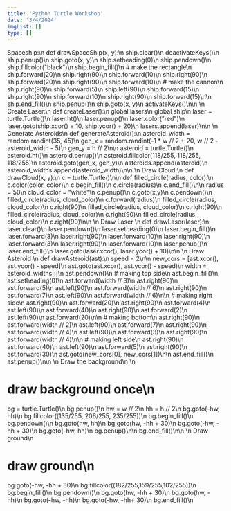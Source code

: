 ```yaml
---
title: 'Python Turtle Workshop'
date: '3/4/2024'
imgList: []
type: []
---
```


Spaceship:\n
def drawSpaceShip(x, y):\n
    ship.clear()\n
    deactivateKeys()\n
    ship.penup()\n
    ship.goto(x, y)\n
    ship.setheading(0)\n
    ship.pendown()\n
    ship.fillcolor("black")\n
    ship.begin_fill()\n
    # make the rectangle\n
    ship.forward(20)\n
    ship.right(90)\n
    ship.forward(10)\n
    ship.right(90)\n
    ship.forward(20)\n
    ship.right(90)\n
    ship.forward(10)\n
    # make the cannon\n
    ship.right(90)\n
    ship.forward(5)\n
    ship.left(90)\n
    ship.forward(15)\n
    ship.right(90)\n
    ship.forward(10)\n
    ship.right(90)\n
    ship.forward(15)\n\n
    ship.end_fill()\n
    ship.penup()\n
    ship.goto(x, y)\n
    activateKeys()\n\n
\n
Create Laser:\n
def createLaser():\n
    global lasers\n
    global ship\n
    laser = turtle.Turtle()\n
    laser.ht()\n
    laser.penup()\n
    laser.color("red")\n
    laser.goto(ship.xcor() + 10, ship.ycor() + 20)\n
    lasers.append(laser)\n\n
\n
Generate Asteroids\n
def generateAsteroid():\n
    asteroid_width = random.randint(35, 45)\n
    gen_x = random.randint(-1 * w // 2 + 20, w // 2 - asteroid_width - 5)\n
    gen_y = h // 2\n\n
    asteroid = turtle.Turtle()\n
    asteroid.ht()\n
    asteroid.penup()\n
    asteroid.fillcolor(118/255, 118/255, 118/255)\n
    asteroid.goto(gen_x, gen_y)\n
    asteroids.append(asteroid)\n
    asteroid_widths.append(asteroid_width)\n\n
\n
Draw Cloud \n
def drawCloud(x, y):\n
    c = turtle.Turtle()\n\n
    def filled_circle(radius, color):\n
        c.color(color, color)\n
        c.begin_fill()\n
        c.circle(radius)\n
        c.end_fill()\n\n
    radius = 50\n
    cloud_color = "white"\n
    c.penup()\n
    c.goto(x,y)\n
    c.pendown()\n
    filled_circle(radius, cloud_color)\n
    c.forward(radius)\n
    filled_circle(radius, cloud_color)\n
    c.right(90)\n
    filled_circle(radius, cloud_color)\n
    c.right(90)\n
    filled_circle(radius, cloud_color)\n
    c.right(90)\n
    filled_circle(radius, cloud_color)\n
    c.right(90)\n\n
\n
Draw Laser \n
def drawLaser(laser):\n
    laser.clear()\n
    laser.pendown()\n
    laser.setheading(0)\n
    laser.begin_fill()\n
    laser.forward(3)\n
    laser.right(90)\n
    laser.forward(10)\n
    laser.right(90)\n
    laser.forward(3)\n
    laser.right(90)\n
    laser.forward(10)\n
    laser.penup()\n
    laser.end_fill()\n
    laser.goto(laser.xcor(), laser.ycor() + 10)\n\n
\n
Draw Asteroid \n
def drawAsteroid(ast):\n
    speed = 2\n\n
    new_cors = [ast.xcor(), ast.ycor() - speed]\n
    ast.goto(ast.xcor(), ast.ycor() - speed)\n
    width = asteroid_widths[i]\n
    ast.pendown()\n
    # making top side\n
    ast.begin_fill()\n
    ast.setheading(0)\n
    ast.forward(width // 3)\n
    ast.right(90)\n
    ast.forward(5)\n
    ast.left(90)\n
    ast.forward(width // 6)\n
    ast.right(90)\n
    ast.forward(7)\n
    ast.left(90)\n
    ast.forward(width // 6)\n\n
    # making right side\n
    ast.right(90)\n
    ast.forward(20)\n
    ast.right(90)\n
    ast.forward(4)\n
    ast.left(90)\n
    ast.forward(40)\n
    ast.right(90)\n
    ast.forward(2)\n
    ast.left(90)\n
    ast.forward(20)\n\n
    # making bottom\n
    ast.right(90)\n
    ast.forward(width // 2)\n
    ast.left(90)\n
    ast.forward(7)\n
    ast.right(90)\n
    ast.forward(width // 4)\n
    ast.left(90)\n
    ast.forward(3)\n
    ast.right(90)\n
    ast.forward(width // 4)\n\n
    # making left side\n
    ast.right(90)\n
    ast.forward(40)\n
    ast.left(90)\n
    ast.forward(5)\n
    ast.right(90)\n
    ast.forward(30)\n
    ast.goto(new_cors[0], new_cors[1])\n\n
    ast.end_fill()\n
    ast.penup()\n\n
\n
Draw the background\n
\n
# draw background once\n
bg = turtle.Turtle()\n
bg.penup()\n
hw = w // 2\n
hh = h // 2\n
bg.goto(-hw, hh)\n
bg.fillcolor((135/255, 206/255, 235/255))\n
bg.begin_fill()\n
bg.pendown()\n
bg.goto(hw, hh)\n
bg.goto(hw, -hh + 30)\n
bg.goto(-hw, -hh + 30)\n
bg.goto(-hw, hh)\n
bg.penup()\n\n
bg.end_fill()\n\n
\n
Draw ground\n
# draw ground\n
bg.goto(-hw, -hh + 30)\n
bg.fillcolor((182/255,159/255,102/255))\n
bg.begin_fill()\n
bg.pendown()\n
bg.goto(hw, -hh + 30)\n
bg.goto(hw, -hh)\n
bg.goto(-hw, -hh)\n
bg.goto(-hw, -hh+ 30)\n
bg.end_fill()\n
